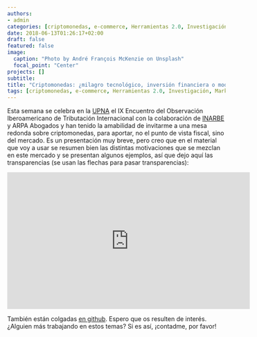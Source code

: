 ```yaml
---
authors:
- admin
categories: [criptomonedas, e-commerce, Herramientas 2.0, Investigación, Marketing, Presentaciones]
date: 2018-06-13T01:26:17+02:00
draft: false
featured: false
image:
  caption: "Photo by André François McKenzie on Unsplash"
  focal_point: "Center"
projects: []
subtitle: 
title: "Criptomonedas: ¿milagro tecnológico, inversión financiera o moda pasajera?"
tags: [criptomonedas, e-commerce, Herramientas 2.0, Investigación, Marketing, Presentaciones]
---
```


Esta semana se celebra en la [UPNA](http://www.unavarra.es/) el IX Encuentro del  Observación Iberoamericano de Tributación Internacional con la colaboración de [INARBE](https://www.unavarra.es/inarbe) y ARPA Abogados y han tenido la amabilidad de invitarme a una mesa redonda sobre criptomonedas, para aportar, no el punto de vista fiscal, sino del mercado. Es un presentación muy breve, pero creo que en el material que voy a usar se resumen bien las distintas motivaciones que se mezclan en este mercado y se presentan algunos ejemplos, así que dejo aquí las transparencias (se usan las flechas para pasar transparencias):

<iframe allowfullscreen="" frameborder="0" height="315" src="https://criptomcortinas.updog.co/#1" width="560"></iframe>


También están colgadas <a href="https://monicacortinas.github.io/criptocurrencies/#1" target="_blank">en github</a>.
Espero que os resulten de interés. ¿Alguien más trabajando en estos temas? Si es así, ¡contadme, por favor!

